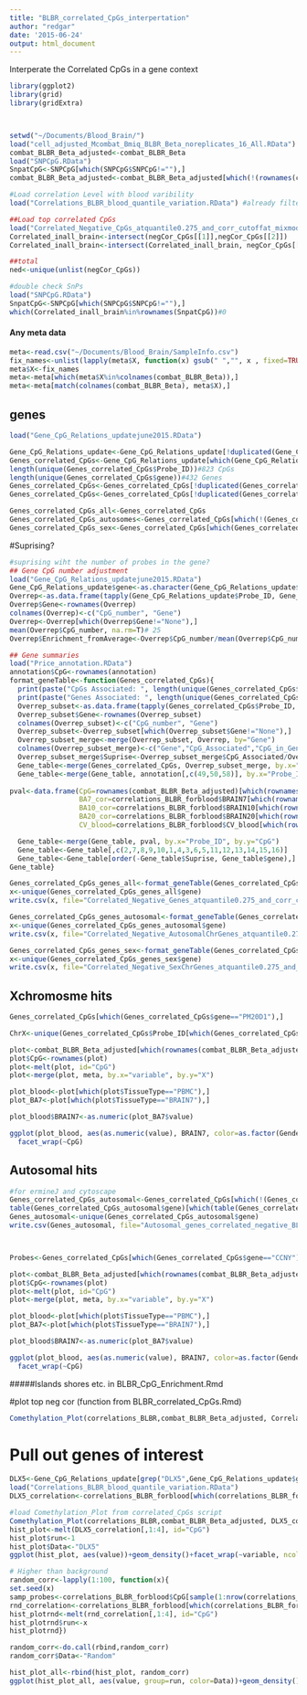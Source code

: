 ```yaml
---
title: "BLBR_correlated_CpGs_interpertation"
author: "redgar"
date: '2015-06-24'
output: html_document
---
```


Interperate the Correlated CpGs in a gene context
```r
library(ggplot2)
library(grid)
library(gridExtra)



setwd("~/Documents/Blood_Brain/")
load("cell_adjusted_Mcombat_Bmiq_BLBR_Beta_noreplicates_16_All.RData") #441198     64
combat_BLBR_Beta_adjusted<-combat_BLBR_Beta
load("SNPCpG.RData")
SnpatCpG<-SNPCpG[which(SNPCpG$SNPCpG!=""),]
combat_BLBR_Beta_adjusted<-combat_BLBR_Beta_adjusted[which(!(rownames(combat_BLBR_Beta_adjusted)%in%rownames(SnpatCpG))),]

#Load correlation Level with blood varibility
load("Correlations_BLBR_blood_quantile_variation.RData") #already filtered for SNPs                        

##Load top correlated CpGs
load("Correlated_Negative_CpGs_atquantile0.275_and_corr_cutoffat_mixmodel.RData")
Correlated_inall_brain<-intersect(negCor_CpGs[[1]],negCor_CpGs[[2]])
Correlated_inall_brain<-intersect(Correlated_inall_brain, negCor_CpGs[[3]])

##total
ned<-unique(unlist(negCor_CpGs))

#double check SnPs
load("SNPCpG.RData")
SnpatCpG<-SNPCpG[which(SNPCpG$SNPCpG!=""),]
which(Correlated_inall_brain%in%rownames(SnpatCpG))#0
```

#### Any meta data
```r
meta<-read.csv("~/Documents/Blood_Brain/SampleInfo.csv")
fix_names<-unlist(lapply(meta$X, function(x) gsub(" ","", x , fixed=TRUE)))
meta$X<-fix_names
meta<-meta[which(meta$X%in%colnames(combat_BLBR_Beta)),]
meta<-meta[match(colnames(combat_BLBR_Beta), meta$X),]
```


## genes 
```r
load("Gene_CpG_Relations_updatejune2015.RData")

Gene_CpG_Relations_update<-Gene_CpG_Relations_update[!duplicated(Gene_CpG_Relations_update), ]
Genes_correlated_CpGs<-Gene_CpG_Relations_update[which(Gene_CpG_Relations_update$Probe_ID%in%Correlated_inall_brain),]
length(unique(Genes_correlated_CpGs$Probe_ID))#823 CpGs
length(unique(Genes_correlated_CpGs$gene))#432 Genes
Genes_correlated_CpGs<-Genes_correlated_CpGs[!duplicated(Genes_correlated_CpGs),]
Genes_correlated_CpGs<-Genes_correlated_CpGs[!duplicated(Genes_correlated_CpGs[,c(1,4)]),]#remove duplicate CpG to gene associations

Genes_correlated_CpGs_all<-Genes_correlated_CpGs
Genes_correlated_CpGs_autosomes<-Genes_correlated_CpGs[which(!(Genes_correlated_CpGs$Chromosome_37%in%c(23,24))),]
Genes_correlated_CpGs_sex<-Genes_correlated_CpGs[which(Genes_correlated_CpGs$Chromosome_37%in%c(23,24)),]
```

#Suprising?
```r
#suprising wiht the number of probes in the gene?
## Gene CpG number adjustment
load("Gene_CpG_Relations_updatejune2015.RData")
Gene_CpG_Relations_update$gene<-as.character(Gene_CpG_Relations_update$gene)
Overrep<-as.data.frame(tapply(Gene_CpG_Relations_update$Probe_ID, Gene_CpG_Relations_update$gene, length))
Overrep$Gene<-rownames(Overrep)
colnames(Overrep)<-c("CpG_number", "Gene")
Overrep<-Overrep[which(Overrep$Gene!="None"),]
mean(Overrep$CpG_number, na.rm=T)# 25
Overrep$Enrichment_fromAverage<-Overrep$CpG_number/mean(Overrep$CpG_number, na.rm=T)

## Gene summaries
load("Price_annotation.RData")
annotation$CpG<-rownames(annotation)
format_geneTable<-function(Genes_correlated_CpGs){
  print(paste("CpGs Associated: ", length(unique(Genes_correlated_CpGs$Probe_ID)), sep=""))
  print(paste("Genes Associated: ", length(unique(Genes_correlated_CpGs$gene)), sep=""))
  Overrep_subset<-as.data.frame(tapply(Genes_correlated_CpGs$Probe_ID, as.character(Genes_correlated_CpGs$gene), length))
  Overrep_subset$Gene<-rownames(Overrep_subset)
  colnames(Overrep_subset)<-c("CpG_number", "Gene")
  Overrep_subset<-Overrep_subset[which(Overrep_subset$Gene!="None"),]
  Overrep_subset_merge<-merge(Overrep_subset, Overrep, by="Gene")
  colnames(Overrep_subset_merge)<-c("Gene","CpG_Associated","CpG_in_Gene", "Enrichment_fromAverage")
  Overrep_subset_merge$Suprise<-Overrep_subset_merge$CpG_Associated/Overrep_subset_merge$Enrichment_fromAverage
  Gene_table<-merge(Genes_correlated_CpGs, Overrep_subset_merge, by.x="gene", by.y="Gene")
  Gene_table<-merge(Gene_table, annotation[,c(49,50,58)], by.x="Probe_ID", by.y="CpG")
  
pval<-data.frame(CpG=rownames(combat_BLBR_Beta_adjusted)[which(rownames(combat_BLBR_Beta_adjusted)%in%Gene_table$Probe_ID)],
                 BA7_cor=correlations_BLBR_forblood$BRAIN7[which(rownames(combat_BLBR_Beta_adjusted)%in%Gene_table$Probe_ID)],
                 BA10_cor=correlations_BLBR_forblood$BRAIN10[which(rownames(combat_BLBR_Beta_adjusted)%in%Gene_table$Probe_ID)],
                 BA20_cor=correlations_BLBR_forblood$BRAIN20[which(rownames(combat_BLBR_Beta_adjusted)%in%Gene_table$Probe_ID)],
                 CV_blood=correlations_BLBR_forblood$CV_blood[which(rownames(combat_BLBR_Beta_adjusted)%in%Gene_table$Probe_ID)])

  Gene_table<-merge(Gene_table, pval, by.x="Probe_ID", by.y="CpG")
  Gene_table<-Gene_table[,c(2,7,8,9,10,1,4,3,6,5,11,12,13,14,15,16)]
  Gene_table<-Gene_table[order(-Gene_table$Suprise, Gene_table$gene),]
Gene_table}

Genes_correlated_CpGs_genes_all<-format_geneTable(Genes_correlated_CpGs_all)
x<-unique(Genes_correlated_CpGs_genes_all$gene)
write.csv(x, file="Correlated_Negative_Genes_atquantile0.275_and_corr_cutoffat_mixmodel.csv")

Genes_correlated_CpGs_genes_autosomal<-format_geneTable(Genes_correlated_CpGs_autosomes)
x<-unique(Genes_correlated_CpGs_genes_autosomal$gene)
write.csv(x, file="Correlated_Negative_AutosomalChrGenes_atquantile0.275_and_corr_cutoffat_mixmodel.csv")

Genes_correlated_CpGs_genes_sex<-format_geneTable(Genes_correlated_CpGs_sex)
x<-unique(Genes_correlated_CpGs_genes_sex$gene)
write.csv(x, file="Correlated_Negative_SexChrGenes_atquantile0.275_and_corr_cutoffat_mixmodel.csv")

```


## Xchromosme hits
```r
Genes_correlated_CpGs[which(Genes_correlated_CpGs$gene=="PM20D1"),]

ChrX<-unique(Genes_correlated_CpGs$Probe_ID[which(Genes_correlated_CpGs$Chromosome_37==23)])

plot<-combat_BLBR_Beta_adjusted[which(rownames(combat_BLBR_Beta_adjusted)%in%ChrX[1:16]),]
plot$CpG<-rownames(plot)
plot<-melt(plot, id="CpG")
plot<-merge(plot, meta, by.x="variable", by.y="X")

plot_blood<-plot[which(plot$TissueType=="PBMC"),]
plot_BA7<-plot[which(plot$TissueType=="BRAIN7"),]

plot_blood$BRAIN7<-as.numeric(plot_BA7$value)

ggplot(plot_blood, aes(as.numeric(value), BRAIN7, color=as.factor(Gender)))+geom_point(shape=19)+theme_bw()+
  facet_wrap(~CpG)
```

## Autosomal hits
```r
#for ermineJ and cytoscape
Genes_correlated_CpGs_autosomal<-Genes_correlated_CpGs[which(!(Genes_correlated_CpGs$Chromosome_37%in%c(23,24))),]
table(Genes_correlated_CpGs_autosomal$gene)[which(table(Genes_correlated_CpGs_autosomal$gene)>1)]
Genes_autosomal<-unique(Genes_correlated_CpGs_autosomal$gene)
write.csv(Genes_autosomal, file="Autosomal_genes_correlated_negative_BLBR.csv")



Probes<-Genes_correlated_CpGs[which(Genes_correlated_CpGs$gene=="CCNY"),]$Probe_ID

plot<-combat_BLBR_Beta_adjusted[which(rownames(combat_BLBR_Beta_adjusted)%in%Probes),]
plot$CpG<-rownames(plot)
plot<-melt(plot, id="CpG")
plot<-merge(plot, meta, by.x="variable", by.y="X")

plot_blood<-plot[which(plot$TissueType=="PBMC"),]
plot_BA7<-plot[which(plot$TissueType=="BRAIN7"),]

plot_blood$BRAIN7<-as.numeric(plot_BA7$value)

ggplot(plot_blood, aes(as.numeric(value), BRAIN7, color=as.factor(Gender)))+geom_point(shape=19)+theme_bw()+
  facet_wrap(~CpG)
```

#####Islands shores etc.  in BLBR_CpG_Enrichment.Rmd


#plot top neg cor (function from BLBR_correlated_CpGs.Rmd)
```r
Comethylation_Plot(correlations_BLBR,combat_BLBR_Beta_adjusted, Correlated_inall_brain[1:10])
```



# Pull out genes of interest
```r
DLX5<-Gene_CpG_Relations_update[grep("DLX5",Gene_CpG_Relations_update$gene),] # 47 probes in DLX5
load("Correlations_BLBR_blood_quantile_variation.RData")
DLX5_correlation<-correlations_BLBR_forblood[which(correlations_BLBR_forblood$CpG%in%DLX5$Probe_ID),]

#load Comethylation_Plot from correlated_CpGs script
Comethylation_Plot(correlations_BLBR,combat_BLBR_Beta_adjusted, DLX5_correlation$CpG)
hist_plot<-melt(DLX5_correlation[,1:4], id="CpG")
hist_plot$run<-1
hist_plot$Data<-"DLX5"
ggplot(hist_plot, aes(value))+geom_density()+facet_wrap(~variable, ncol=1)+theme_bw()

# Higher than background
random_corr<-lapply(1:100, function(x){
set.seed(x)
samp_probes<-correlations_BLBR_forblood$CpG[sample(1:nrow(correlations_BLBR_forblood), length(unique(DLX5$Probe_ID)))]
rnd_correlation<-correlations_BLBR_forblood[which(correlations_BLBR_forblood$CpG%in%samp_probes),]
hist_plotrnd<-melt(rnd_correlation[,1:4], id="CpG")
hist_plotrnd$run<-x
hist_plotrnd})

random_corr<-do.call(rbind,random_corr)
random_corr$Data<-"Random"

hist_plot_all<-rbind(hist_plot, random_corr)
ggplot(hist_plot_all, aes(value, group=run, color=Data))+geom_density()+facet_wrap(~variable, ncol=1)+theme_bw()

```



